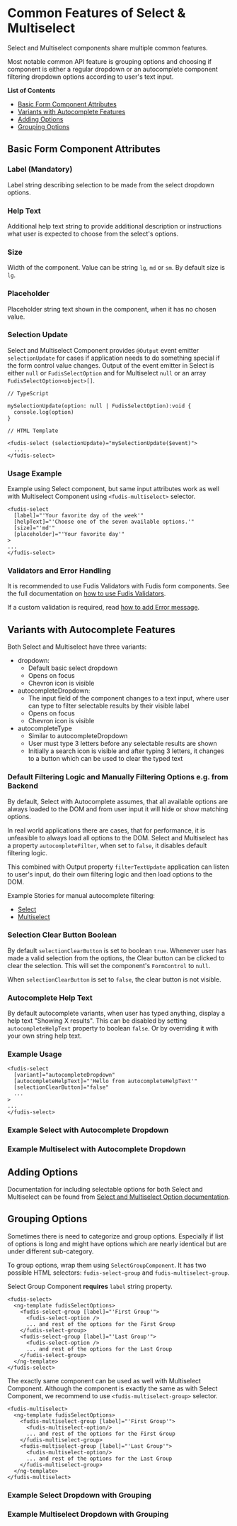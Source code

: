 
<Meta title="Components/Form/Select/Common Features" />

# Common Features of Select & Multiselect

Select and Multiselect components share multiple common features.

Most notable common API feature is grouping options and choosing if component is either a regular dropdown or an autocomplete component filtering dropdown options according to user's text input.

**List of Contents**

- [Basic Form Component Attributes](#basic-form-component-attributes)
- [Variants with Autocomplete Features](#variants-with-autocomplete-features)
- [Adding Options](#adding-options)
- [Grouping Options](#grouping-options)

## Basic Form Component Attributes

### Label (Mandatory)

Label string describing selection to be made from the select dropdown options.

### Help Text

Additional help text string to provide additional description or instructions what user is expected to choose from the select's options.

### Size

Width of the component. Value can be string `lg`, `md` or `sm`. By default size is `lg`.

### Placeholder

Placeholder string text shown in the component, when it has no chosen value.

### Selection Update

Select and Multiselect Component provides `@Output` event emitter `selectionUpdate` for cases if application needs to do something special if the form control value changes. Output of the event emitter in Select is either `null` or `FudisSelectOption` and for Multiselect `null` or an array `FudisSelectOption<object>[]`.

```
// TypeScript

mySelectionUpdate(option: null | FudisSelectOption):void {
  console.log(option)
}

// HTML Template

<fudis-select (selectionUpdate)="mySelectionUpdate($event)">
  ...
</fudis-select>

```

### Usage Example

Example using Select component, but same input attributes work as well with Multiselect Component using `<fudis-multiselect>` selector.

```
<fudis-select
  [label]="'Your favorite day of the week'"
  [helpText]="'Choose one of the seven available options.'"
  [size]="'md'"
  [placeholder]="'Your favorite day'"
>
...
</fudis-select>
```

### Validators and Error Handling

It is recommended to use Fudis Validators with Fudis form components. See the full documentation on [how to use Fudis Validators](/docs/utilities-validators--documentation).

If a custom validation is required, read [how to add Error message](/docs/components-form-error-message--documentation).

## Variants with Autocomplete Features

Both Select and Multiselect have three variants:

- dropdown:
  - Default basic select dropdown
  - Opens on focus
  - Chevron icon is visible
- autocompleteDropdown:
  - The input field of the component changes to a text input, where user can type to filter selectable results by their visible label
  - Opens on focus
  - Chevron icon is visible
- autocompleteType
  - Similar to autocompleteDropdown
  - User must type 3 letters before any selectable results are shown
  - Initially a search icon is visible and after typing 3 letters, it changes to a button which can be used to clear the typed text

### Default Filtering Logic and Manually Filtering Options e.g. from Backend

By default, Select with Autocomplete assumes, that all available options are always loaded to the DOM and from user input it will hide or show matching options.

In real world applications there are cases, that for performance, it is unfeasible to always load all options to the DOM. Select and Multiselect has a property `autocompleteFilter`, when set to `false`, it disables default filtering logic.

This combined with Output property `filterTextUpdate` application can listen to user's input, do their own filtering logic and then load options to the DOM.

Example Stories for manual autocomplete filtering:

- [Select](/story/components-form-select-select--backend-simulation)
- [Multiselect](/story/components-form-select-multiselect--backend-simulation)

### Selection Clear Button Boolean

By default `selectionClearButton` is set to boolean `true`. Whenever user has made a valid selection from the options, the Clear button can be clicked to clear the selection. This will set the component's `FormControl` to `null`.

When `selectionClearButton` is set to `false`, the clear button is not visible.

### Autocomplete Help Text

By default autocomplete variants, when user has typed anything, display a help text "Showing X results". This can be disabled by setting `autocompleteHelpText` property to boolean `false`. Or by overriding it with your own string help text.

### Example Usage

```
<fudis-select
  [variant]="autocompleteDropdown"
  [autocompleteHelpText]="'Hello from autocompleteHelpText'"
  [selectionClearButton]="false"
  ...
>
...
</fudis-select>
```

### Example Select with Autocomplete Dropdown

<Canvas of={Stories.SelectAutocomplete} />

### Example Multiselect with Autocomplete Dropdown

<Canvas of={Stories.MultiselectAutocomplete} />

## Adding Options

Documentation for including selectable options for both Select and Multiselect can be found from [Select and Multiselect Option documentation](/docs/components-form-select-select-and-multiselect-option--documentation).

## Grouping Options

Sometimes there is need to categorize and group options. Especially if list of options is long and might have options which are nearly identical but are under different sub-category.

To group options, wrap them using `SelectGroupComponent`. It has two possible HTML selectors: `fudis-select-group` and `fudis-multiselect-group`.

Select Group Component **requires** `label` string property.

```
<fudis-select>
  <ng-template fudisSelectOptions>
    <fudis-select-group [label]="'First Group'">
      <fudis-select-option />
      ... and rest of the options for the First Group
    </fudis-select-group>
    <fudis-select-group [label]="'Last Group'">
      <fudis-select-option />
      ... and rest of the options for the Last Group
    </fudis-select-group>
  </ng-template>
</fudis-select>
```

The exactly same component can be used as well with Multiselect Component. Although the component is exactly the same as with Select Component, we recommend to use `<fudis-multiselect-group>` selector.

```
<fudis-multiselect>
  <ng-template fudisSelectOptions>
    <fudis-multiselect-group [label]="'First Group'">
      <fudis-multiselect-option/>
      ... and rest of the options for the First Group
    </fudis-multiselect-group>
    <fudis-multiselect-group [label]="'Last Group'">
      <fudis-multiselect-option/>
      ... and rest of the options for the Last Group
    </fudis-multiselect-group>
  </ng-template>
</fudis-multiselect>
```

### Example Select Dropdown with Grouping

<Canvas of={Stories.SelectDropdownWithGroupedOptions} />

### Example Multiselect Dropdown with Grouping

<Canvas of={Stories.MultiselectDropdownWithGroupedOptions} />

